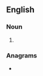 ==English==

===Noun===
{{head|en|noun plural form}}

# {{plural of|pinner|lang=en}}

===Anagrams===
* {{anagrams|en|nesprin|spinner}}